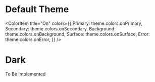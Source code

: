 
<Meta title="Theme" />

# Default Theme

<ColorPalette>
  <ColorItem
    title="Primary"
    subtitle="Pink"
    colors={{
      Main: theme.colors.primary,
      Variant: theme.colors.primaryVariant,
    }}
  />
  <ColorItem
    title="Secondary"
    subtitle="Blue"
    colors={{
      Main: theme.colors.secondary,
      Variant: theme.colors.secondaryVariant,
    }}
  />
  <ColorItem title="Background" colors={{ White: theme.colors.background }} />
  <ColorItem title="Surface" colors={{ White: theme.colors.background }} />
  <ColorItem title="Error" colors={{ Yellow: theme.colors.error }} />

  <ColorItem title="On" colors={{ 
    Primary: theme.colors.onPrimary, 
    Secondary: theme.colors.onSecondary, 
    Background: theme.colors.onBackground,
    Surface: theme.colors.onSurface,
    Error: theme.colors.onError,
    }} 
  />
</ColorPalette>

# Dark

To Be Implemented

